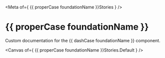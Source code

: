 
<Meta of={ {{ properCase foundationName }}Stories } />

# {{ properCase foundationName }}

Custom documentation for the {{ dashCase foundationName }} component.

<Canvas of={ {{ properCase foundationName }}Stories.Default } />
